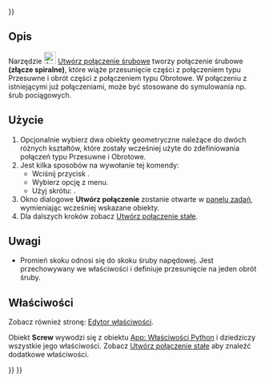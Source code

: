<languages/>

{{UnfinishedDocu{{#translation:}}}}

{{Docnav/pl
|[[Assembly_CreateJointRackPinion/pl|Utwórz połączenie zębatki i koła zębatego]]
|[[Assembly_CreateJointGears/pl|Utwórz połączenie kół zębatych]]
|[[Assembly_Workbench/pl|środowisko pracy Złożenie]]
|IconL=Assembly_CreateJointRackPinion.svg
|IconR=Assembly_CreateJointGears.svg
|IconC=Workbench_Assembly.svg
}}

<div class="mw-translate-fuzzy">
{{GuiCommand/pl
|Name=Assembly CreateJointScrew
|Name/pl=Złożenie Utwórz połączenie śrubowe
|MenuLocation=Złożenie → Utwórz połączenie śrubowe
|Workbenches=[[Assembly_Workbench/pl|Złożenie]]
|Shortcut={{KEY|W}}
|Version=1.0
|SeeAlso=
}}
</div>

<span id="Description"></span>
==Opis==

<div class="mw-translate-fuzzy">
Narzędzie [[Image:Assembly_CreateJointScrew.svg|24px]] [[Assembly_CreateJointScrew/pl|Utwórz połączenie śrubowe]] tworzy połączenie śrubowe '''(złącze spiralne)''', które wiąże przesunięcie części z połączeniem typu Przesuwne i obrót części z połączeniem typu Obrotowe. W połączeniu z istniejącymi już połączeniami, może być stosowane do symulowania np. śrub pociągowych.
</div>

<span id="Usage"></span>
==Użycie==

<div class="mw-translate-fuzzy">
# Opcjonalnie wybierz dwa obiekty geometryczne należące do dwóch różnych kształtów, które zostały wcześniej użyte do zdefiniowania połączeń typu Przesuwne i Obrotowe.
# Jest kilka sposobów na wywołanie tej komendy:
#* Wciśnij przycisk {{Button|[[Image:Assembly_CreateJointScrew.svg|16px]] [[Assembly_CreateJointScrew/pl|Utwórz połączenie śrubowe]]}}.
#* Wybierz opcję {{MenuCommand|Złożenie → [[Image:Assembly_CreateJointScrew.svg|16px]] Utwórz połączenie śrubowe}} z menu.
#* Użyj skrótu: {{KEY|W}}.
# Okno dialogowe '''Utwórz połączenie''' zostanie otwarte w [[Task_panel/pl|panelu zadań]], wymieniając wcześniej wskazane obiekty.
# Dla dalszych kroków zobacz [[Assembly_CreateJointFixed/pl#Użycie|Utwórz połączenie stałe]].
</div>

<span id="Notes"></span>
==Uwagi==

* Promień skoku odnosi się do skoku śruby napędowej. Jest przechowywany we właściwości {{PropertyData|Distance}} i definiuje przesunięcie na jeden obrót śruby. 

<span id="Properties"></span>
==Właściwości==

Zobacz również stronę: [[Property_editor/pl|Edytor właściwości]].

Obiekt '''Screw''' wywodzi się z obiektu [[App_FeaturePython/pl|App: Właściwości Python]] i dziedziczy wszystkie jego właściwości. Zobacz [[Assembly_CreateJointFixed/pl#Właściwości|Utwórz połączenie stałe]] aby znaleźć dodatkowe właściwości.


{{Docnav/pl
|[[Assembly_CreateJointRackPinion/pl|Utwórz połączenie zębatki i koła zębatego]]
|[[Assembly_CreateJointGears/pl|Utwórz połączenie kół zębatych]]
|[[Assembly_Workbench/pl|środowisko pracy Złożenie]]
|IconL=Assembly_CreateJointRackPinion.svg
|IconR=Assembly_CreateJointGears.svg
|IconC=Workbench_Assembly.svg
}}

{{Assembly_Tools_navi{{#translation:}}}}
{{Userdocnavi{{#translation:}}}}